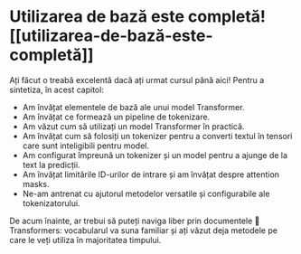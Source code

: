 # Utilizarea de bază este completă![[utilizarea-de-bază-este-completă]]

<CourseFloatingBanner
    chapter={2}
    classNames="absolute z-10 right-0 top-0"
/>
 
Ați făcut o treabă excelentă dacă ați urmat cursul până aici! Pentru a sintetiza, în acest capitol:

- Am învățat elementele de bază ale unui model Transformer.
- Am învățat ce formează un pipeline de tokenizare.
- Am văzut cum să utilizați un model Transformer în practică.
- Am învățat cum să folosiți un tokenizer pentru a converti textul în tensori care sunt inteligibili pentru model.
- Am configurat împreună un tokenizer și un model pentru a ajunge de la text la predicții.
- Am învățat limitările ID-urilor de intrare și am învățat despre attention masks.
- Ne-am antrenat cu ajutorul metodelor versatile și configurabile ale tokenizatorului.

De acum înainte, ar trebui să puteți naviga liber prin documentele 🤗 Transformers: vocabularul va suna familiar și ați văzut deja metodele pe care le veți utiliza în majoritatea timpului.